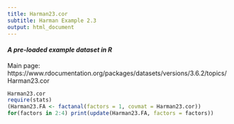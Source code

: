 ```yaml
---
title: Harman23.cor
subtitle: Harman Example 2.3
output: html_document
---
```


#### *A pre-loaded example dataset in R*
Main page: https://www.rdocumentation.org/packages/datasets/versions/3.6.2/topics/Harman23.cor

```r
Harman23.cor
require(stats)
(Harman23.FA <- factanal(factors = 1, covmat = Harman23.cor))
for(factors in 2:4) print(update(Harman23.FA, factors = factors))
```
